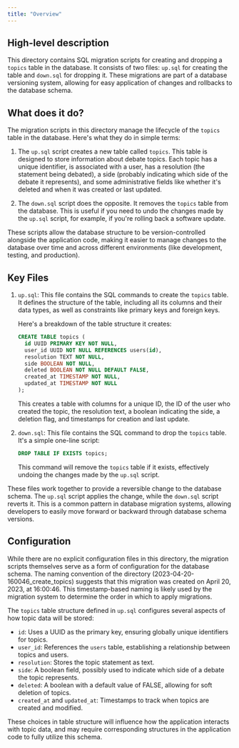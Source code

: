 ```yaml
---
title: "Overview"
---
```


## High-level description
This directory contains SQL migration scripts for creating and dropping a `topics` table in the database. It consists of two files: `up.sql` for creating the table and `down.sql` for dropping it. These migrations are part of a database versioning system, allowing for easy application of changes and rollbacks to the database schema.

## What does it do?
The migration scripts in this directory manage the lifecycle of the `topics` table in the database. Here's what they do in simple terms:

1. The `up.sql` script creates a new table called `topics`. This table is designed to store information about debate topics. Each topic has a unique identifier, is associated with a user, has a resolution (the statement being debated), a side (probably indicating which side of the debate it represents), and some administrative fields like whether it's deleted and when it was created or last updated.

2. The `down.sql` script does the opposite. It removes the `topics` table from the database. This is useful if you need to undo the changes made by the `up.sql` script, for example, if you're rolling back a software update.

These scripts allow the database structure to be version-controlled alongside the application code, making it easier to manage changes to the database over time and across different environments (like development, testing, and production).

## Key Files

1. `up.sql`: This file contains the SQL commands to create the `topics` table. It defines the structure of the table, including all its columns and their data types, as well as constraints like primary keys and foreign keys.

   Here's a breakdown of the table structure it creates:
   ```sql
   CREATE TABLE topics (
     id UUID PRIMARY KEY NOT NULL,
     user_id UUID NOT NULL REFERENCES users(id),
     resolution TEXT NOT NULL,
     side BOOLEAN NOT NULL,
     deleted BOOLEAN NOT NULL DEFAULT FALSE,
     created_at TIMESTAMP NOT NULL,
     updated_at TIMESTAMP NOT NULL
   );
   ```

   This creates a table with columns for a unique ID, the ID of the user who created the topic, the resolution text, a boolean indicating the side, a deletion flag, and timestamps for creation and last update.

2. `down.sql`: This file contains the SQL command to drop the `topics` table. It's a simple one-line script:
   ```sql
   DROP TABLE IF EXISTS topics;
   ```
   This command will remove the `topics` table if it exists, effectively undoing the changes made by the `up.sql` script.

These files work together to provide a reversible change to the database schema. The `up.sql` script applies the change, while the `down.sql` script reverts it. This is a common pattern in database migration systems, allowing developers to easily move forward or backward through database schema versions.

## Configuration
While there are no explicit configuration files in this directory, the migration scripts themselves serve as a form of configuration for the database schema. The naming convention of the directory (2023-04-20-160046_create_topics) suggests that this migration was created on April 20, 2023, at 16:00:46. This timestamp-based naming is likely used by the migration system to determine the order in which to apply migrations.

The `topics` table structure defined in `up.sql` configures several aspects of how topic data will be stored:

- `id`: Uses a UUID as the primary key, ensuring globally unique identifiers for topics.
- `user_id`: References the `users` table, establishing a relationship between topics and users.
- `resolution`: Stores the topic statement as text.
- `side`: A boolean field, possibly used to indicate which side of a debate the topic represents.
- `deleted`: A boolean with a default value of FALSE, allowing for soft deletion of topics.
- `created_at` and `updated_at`: Timestamps to track when topics are created and modified.

These choices in table structure will influence how the application interacts with topic data, and may require corresponding structures in the application code to fully utilize this schema.